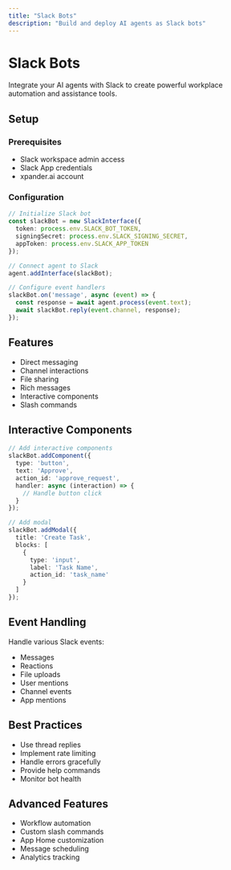 ```yaml
---
title: "Slack Bots"
description: "Build and deploy AI agents as Slack bots"
---
```


# Slack Bots

Integrate your AI agents with Slack to create powerful workplace automation and assistance tools.

## Setup

### Prerequisites

- Slack workspace admin access
- Slack App credentials
- xpander.ai account

### Configuration

```typescript
// Initialize Slack bot
const slackBot = new SlackInterface({
  token: process.env.SLACK_BOT_TOKEN,
  signingSecret: process.env.SLACK_SIGNING_SECRET,
  appToken: process.env.SLACK_APP_TOKEN
});

// Connect agent to Slack
agent.addInterface(slackBot);

// Configure event handlers
slackBot.on('message', async (event) => {
  const response = await agent.process(event.text);
  await slackBot.reply(event.channel, response);
});
```

## Features

- Direct messaging
- Channel interactions
- File sharing
- Rich messages
- Interactive components
- Slash commands

## Interactive Components

```typescript
// Add interactive components
slackBot.addComponent({
  type: 'button',
  text: 'Approve',
  action_id: 'approve_request',
  handler: async (interaction) => {
    // Handle button click
  }
});

// Add modal
slackBot.addModal({
  title: 'Create Task',
  blocks: [
    {
      type: 'input',
      label: 'Task Name',
      action_id: 'task_name'
    }
  ]
});
```

## Event Handling

Handle various Slack events:

- Messages
- Reactions
- File uploads
- User mentions
- Channel events
- App mentions

## Best Practices

- Use thread replies
- Implement rate limiting
- Handle errors gracefully
- Provide help commands
- Monitor bot health

## Advanced Features

- Workflow automation
- Custom slash commands
- App Home customization
- Message scheduling
- Analytics tracking

